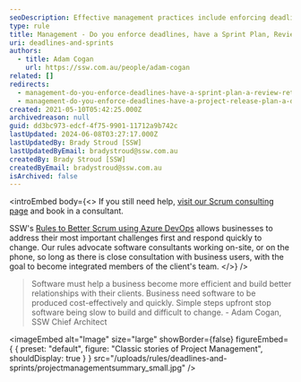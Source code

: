 ```yaml
---
seoDescription: Effective management practices include enforcing deadlines, having a Sprint Plan, and conducting regular reviews and retrospectives.
type: rule
title: Management - Do you enforce deadlines, have a Sprint Plan, Review and Retro?
uri: deadlines-and-sprints
authors:
  - title: Adam Cogan
    url: https://ssw.com.au/people/adam-cogan
related: []
redirects:
  - management-do-you-enforce-deadlines-have-a-sprint-plan-a-review-retro-and-a-mark-10
  - management-do-you-enforce-deadlines-have-a-project-release-plan-a-debrief-and-a-mark-10
created: 2021-05-10T05:42:25.000Z
archivedreason: null
guid: dd3bc973-edcf-4f75-9901-11712a9b742c
lastUpdated: 2024-06-08T03:27:17.000Z
lastUpdatedBy: Brady Stroud [SSW]
lastUpdatedByEmail: bradystroud@ssw.com.au
createdBy: Brady Stroud [SSW]
createdByEmail: bradystroud@ssw.com.au
isArchived: false
---
```


<introEmbed
  body={<>
If you still need help, [visit our Scrum consulting page](https://www.ssw.com.au/ssw/Consulting/Scrum.aspx) and book in a consultant.

SSW's [Rules to Better Scrum using Azure DevOps](/rules-to-better-scrum-using-azure-devops) allows businesses to address their most important challenges first and respond quickly to change. Our rules advocate software consultants working on-site, or on the phone, so long as there is close consultation with business users, with the goal to become integrated members of the client's team.
  </>}
/>
> Software must help a business become more efficient and build better relationships with their clients. Business need software to be produced cost-effectively and quickly. Simple steps upfront stop software being slow to build and difficult to change.
> \- Adam Cogan, SSW Chief Architect


<imageEmbed
  alt="Image"
  size="large"
  showBorder={false}
  figureEmbed={ {
    preset: "default",
    figure: "Classic stories of Project Management",
    shouldDisplay: true
  } }
  src="/uploads/rules/deadlines-and-sprints/projectmanagementsummary_small.jpg"
/>
